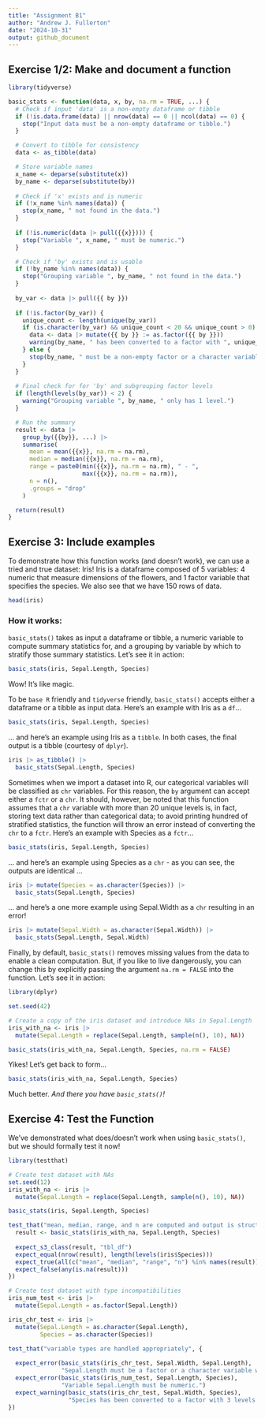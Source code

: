 ```yaml
---
title: "Assignment B1"
author: "Andrew J. Fullerton"
date: "2024-10-31"
output: github_document
---
```


## Exercise 1/2: Make and document a function
```r
library(tidyverse)
```


```r
basic_stats <- function(data, x, by, na.rm = TRUE, ...) {
  # Check if input 'data' is a non-empty dataframe or tibble
  if (!is.data.frame(data) || nrow(data) == 0 || ncol(data) == 0) {
    stop("Input data must be a non-empty dataframe or tibble.")
  }

  # Convert to tibble for consistency
  data <- as_tibble(data) 

  # Store variable names
  x_name <- deparse(substitute(x))
  by_name <- deparse(substitute(by))
  
  # Check if 'x' exists and is numeric
  if (!x_name %in% names(data)) {
    stop(x_name, " not found in the data.")
  } 
  
  if (!is.numeric(data |> pull({{x}}))) {
    stop("Variable ", x_name, " must be numeric.")
  }

  # Check if 'by' exists and is usable
  if (!by_name %in% names(data)) {
    stop("Grouping variable ", by_name, " not found in the data.")
  } 
  
  by_var <- data |> pull({{ by }})
  
  if (!is.factor(by_var)) {
    unique_count <- length(unique(by_var))
    if (is.character(by_var) && unique_count < 20 && unique_count > 0) {
      data <- data |> mutate({{ by }} := as.factor({{ by }}))
      warning(by_name, " has been converted to a factor with ", unique_count, " levels.")
    } else {
      stop(by_name, " must be a non-empty factor or a character variable with fewer than 20 unique values.")
    }
  }
  
  # Final check for for 'by' and subgrouping factor levels
  if (length(levels(by_var)) < 2) {
    warning("Grouping variable ", by_name, " only has 1 level.")
  }

  # Run the summary
  result <- data |>
    group_by({{by}}, ...) |>
    summarise(
      mean = mean({{x}}, na.rm = na.rm),
      median = median({{x}}, na.rm = na.rm),
      range = paste0(min({{x}}, na.rm = na.rm), " - ",
                     max({{x}}, na.rm = na.rm)),
      n = n(),
      .groups = "drop"
    )

  return(result)
}

```

## Exercise 3: Include examples

To demonstrate how this function works (and doesn't work), we can use a tried and true dataset: Iris! Iris is a dataframe composed of 5 variables: 4 numeric that measure dimensions of the flowers, and 1 factor variable that specifies the species. We also see that we have 150 rows of data.

```r
head(iris)
```

### How it works:

`basic_stats()` takes as input a dataframe or tibble, a numeric variable to compute summary statistics for, and a grouping by variable by which to stratify those summary statistics. Let's see it in action:

```r
basic_stats(iris, Sepal.Length, Species)
```

Wow! It's like magic.

To be `base R` friendly and `tidyverse` friendly, `basic_stats()` accepts either a dataframe or a tibble as input data. Here's an example with Iris as a `df`...

```r
basic_stats(iris, Sepal.Length, Species)
```

... and here's an example using Iris as a `tibble`. In both cases, the final output is a tibble (courtesy of `dplyr`).

```r
iris |> as_tibble() |>
  basic_stats(Sepal.Length, Species)
```

Sometimes when we import a dataset into R, our categorical variables will be classified as `chr` variables. For this reason, the `by` argument can accept either a `fctr` or a `chr`. It should, however, be noted that this function assumes that a `chr` variable with more than 20 unique levels is, in fact, storing text data rather than categorical data; to avoid printing hundred of stratified statistics, the function will throw an error instead of converting the `chr` to a `fctr`. Here's an example with Species as a `fctr`...

```r
basic_stats(iris, Sepal.Length, Species)
```

... and here's an example using Species as a `chr` - as you can see, the outputs are identical ...

```r
iris |> mutate(Species = as.character(Species)) |>
  basic_stats(Sepal.Length, Species)
```

... and here's a one more example using Sepal.Width as a `chr` resulting in an error!

```r
iris |> mutate(Sepal.Width = as.character(Sepal.Width)) |>
  basic_stats(Sepal.Length, Sepal.Width)
```

Finally, by default, `basic_stats()` removes missing values from the data to enable a clean computation. But, if you like to live dangerously, you can change this by explicitly passing the argument `na.rm = FALSE` into the function. Let's see it in action:

```r
library(dplyr)

set.seed(42)

# Create a copy of the iris dataset and introduce NAs in Sepal.Length
iris_with_na <- iris |>
  mutate(Sepal.Length = replace(Sepal.Length, sample(n(), 10), NA))

basic_stats(iris_with_na, Sepal.Length, Species, na.rm = FALSE)
```

Yikes! Let's get back to form...

```r
basic_stats(iris_with_na, Sepal.Length, Species)
```

Much better. *And there you have `basic_stats()`!*

## Exercise 4: Test the Function

We've demonstrated what does/doesn't work when using `basic_stats()`, but we should formally test it now!

```r
library(testthat)
```


```r
# Create test dataset with NAs
set.seed(12)
iris_with_na <- iris |>
  mutate(Sepal.Length = replace(Sepal.Length, sample(n(), 10), NA))

basic_stats(iris, Sepal.Length, Species)

test_that("mean, median, range, and n are computed and output is structured as intended", {
  result <- basic_stats(iris_with_na, Sepal.Length, Species)
  
  expect_s3_class(result, "tbl_df")
  expect_equal(nrow(result), length(levels(iris$Species)))
  expect_true(all(c("mean", "median", "range", "n") %in% names(result)))
  expect_false(any(is.na(result)))
})
```

```r
# Create test dataset with type incompatibilities
iris_num_test <- iris |>
  mutate(Sepal.Length = as.factor(Sepal.Length))

iris_chr_test <- iris |>
  mutate(Sepal.Length = as.character(Sepal.Length),
         Species = as.character(Species))

test_that("variable types are handled appropriately", {
  
  expect_error(basic_stats(iris_chr_test, Sepal.Width, Sepal.Length), 
               "Sepal.Length must be a factor or a character variable with fewer than 20 unique values.")
  expect_error(basic_stats(iris_num_test, Sepal.Length, Species),
               "Variable Sepal.Length must be numeric.")
  expect_warning(basic_stats(iris_chr_test, Sepal.Width, Species), 
                 "Species has been converted to a factor with 3 levels.")
})
```








